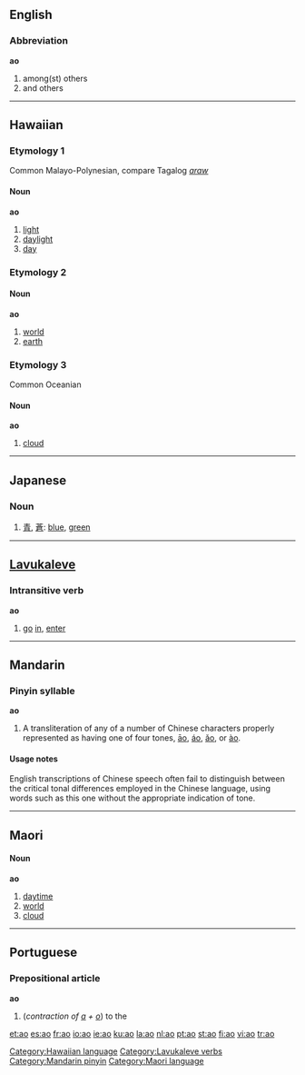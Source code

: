 {{see|Appendix:Variations of 'ao'}}
{{rfc|Prepositional article unknown/invalid header}}
==English==

===Abbreviation===
'''ao'''

# among(st) others
# and others

----

==Hawaiian==

===Etymology 1===
Common Malayo-Polynesian, compare Tagalog ''[[araw]]''

====Noun====
'''ao'''

# [[light]]
# [[daylight]]
# [[day]]

===Etymology 2===

====Noun====
'''ao'''

# [[world]]
# [[earth]]

===Etymology 3===
Common Oceanian

====Noun====
'''ao'''

# [[cloud]]

[[Category:Hawaiian language]]

----

==Japanese==

===Noun===
{{ja-noun|r|hira=あお}}

# [[青]], [[蒼]]: [[blue]], [[green]]

----

==[[Lavukaleve]]==

===Intransitive verb===
'''ao'''

# [[go]] [[in]], [[enter]]

[[Category:Lavukaleve verbs]]

----

==Mandarin==

===Pinyin syllable===
'''ao'''

# A transliteration of any of a number of Chinese characters properly represented as having one of four tones, [[āo]], [[áo]], [[ǎo]], or [[ào]].

====Usage notes====
English transcriptions of Chinese speech often fail to distinguish between the critical tonal differences employed in the Chinese language, using words such as this one without the appropriate indication of tone.

[[Category:Mandarin pinyin]]

----

==Maori==

====Noun====
'''ao'''

# [[daytime]]
# [[world]]
# [[cloud]]

[[Category:Maori language]]

----

==Portuguese==

===Prepositional article===
'''ao'''

# (''contraction of [[a#Portuguese|a]] + [[o#Portuguese|o]]'') to the

[[et:ao]]
[[es:ao]]
[[fr:ao]]
[[io:ao]]
[[ie:ao]]
[[ku:ao]]
[[la:ao]]
[[nl:ao]]
[[pt:ao]]
[[st:ao]]
[[fi:ao]]
[[vi:ao]]
[[tr:ao]]